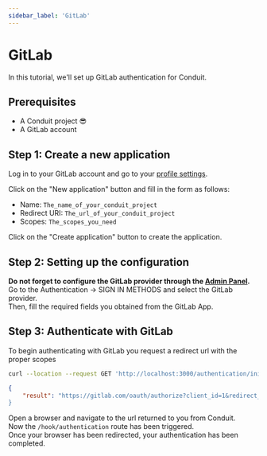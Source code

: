 ```yaml
---
sidebar_label: 'GitLab'
---
```


# GitLab

In this tutorial, we'll set up GitLab authentication for Conduit.<br />

## Prerequisites

- A Conduit project 😎
- A GitLab account

## Step 1: Create a new application

Log in to your GitLab account and go to your [profile settings](https://gitlab.com).<br />

Click on the "New application" button and fill in the form as follows:

- Name: `The_name_of_your_conduit_project`
- Redirect URI: `The_url_of_your_conduit_project`
- Scopes: `The_scopes_you_need`


Click on the "Create application" button to create the application.<br />

## Step 2: Setting up the configuration

**Do not forget to configure the GitLab provider through the [Admin Panel](../../config#third-party-providers).**<br />
Go to the Authentication -> SIGN IN METHODS and select the GitLab provider.<br />
Then, fill the required fields you obtained from the GitLab App.

## Step 3: Authenticate with GitLab

To begin authenticating with GitLab you request a redirect url with the proper scopes<br />

``` bash title="Request"
curl --location --request GET 'http://localhost:3000/authentication/init/gitlab'
```

``` json title="Response"
{
    "result": "https://gitlab.com/oauth/authorize?client_id=1&redirect_uri=http%3A%2F%2Flocalhost%3A3000%2Fauthentication%2Fcallback%2Fgitlab&response_type=code&scope=read_user+read_api+read_repository+openid+profile+email&state=eyJpZCI6IjYzN
}
```

Open a browser and navigate to the url returned to you from Conduit.<br />
Now the `/hook/authentication` route has been triggered.<br />
Once your browser has been redirected, your authentication has been completed.



